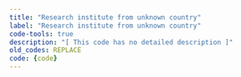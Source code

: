 ```yaml
---
title: "Research institute from unknown country"
label: "Research institute from unknown country"
code-tools: true
description: "[ This code has no detailed description ]"
old_codes: REPLACE
code: {code}
---
```

